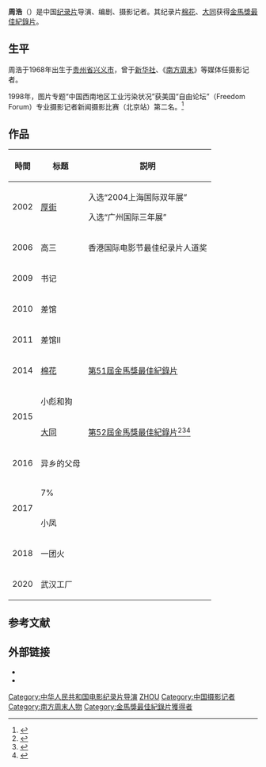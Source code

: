 '''周浩'''（{{bd|1968年||}}）是中国[[纪录片|纪录片]]导演、编剧、摄影记者。其纪录片[[棉花|棉花]]、[[大同_(纪录片)|大同]]获得[[金馬獎|金馬獎]][[金馬獎最佳紀錄片|最佳紀錄片]]。

== 生平 ==
周浩于1968年出生于[[贵州省|贵州省]][[兴义市|兴义市]]，曾于[[新华社|新华社]]、《[[南方周末|南方周末]]》等媒体任摄影记者。

1998年，图片专题“中国西南地区工业污染状况”获美国“自由论坛”（Freedom Forum）专业摄影记者新闻摄影比赛（北京站）第二名。<ref>{{cite news | title = 纪录片导演周浩：有金马奖作“前缀”，以后拍片子方便些 | publisher = 澎湃新闻 | url = https://www.thepaper.cn/newsDetail_forward_1280742 | date = 2014-11-26 | author = 黄小河 | accessdate = 2021-02-04 | language = zh-hant | archive-date = 2018-03-19 | archive-url = https://web.archive.org/web/20180319004028/http://www.thepaper.cn/newsDetail_forward_1280742 | dead-url = no }}</ref>

==  作品 ==
{| class="wikitable"
!時間
!标题
!説明
|-
|2002
|[[厚街_(电影)|厚街]]
|入选“2004上海国际双年展”

入选“广州国际三年展”
|-
| rowspan="1" |2006
|高三
|香港国际电影节最佳纪录片人道奖
|-
|2009
|书记
|
|-
|2010
|差馆
|
|-
|2011
|差馆II
|
|-
|2014
|[[棉花|棉花]]
|[[第51屆金馬獎|第51屆金馬獎]][[金馬獎最佳紀錄片|最佳紀錄片]]
|-
| rowspan="2" |2015
|小彪和狗
|
|-
|[[大同_(纪录片)|大同]]
|[[第52屆金馬獎|第52屆金馬獎]][[金馬獎最佳紀錄片|最佳紀錄片]]<ref>{{cite news | title = 金馬獎／最佳紀錄片《大同》拍山西造鎮：金馬口味很寬 | publisher = 東森新聞 | url = http://star.ettoday.net/news/600925 | date = 2015-11-21 | author = 林映妤 | accessdate = 2015-11-22 | language = zh-hant | archive-date = 2019-10-16 | archive-url = https://web.archive.org/web/20191016145204/https://star.ettoday.net/news/600925 | dead-url = no }}</ref><ref>{{cite news | title = 3騎金馬放異彩 山西人好風光 | publisher = 中國時報 | url = http://www.chinatimes.com/newspapers/20151123000746-260309 | date = 2015-11-23 | author = 黃阡阡 | accessdate = 2015-11-22 | language = zh-hant | archive-date = 2021-02-15 | archive-url = https://web.archive.org/web/20210215030649/https://www.chinatimes.com/newspapers/20151123000746-260309 | dead-url = no }}</ref><ref>{{cite news | title = 塗翔文／台片豐收的表象背後 | publisher = 聯合報 | url = http://udn.com/news/story/7341/1330877 | date = 2015-11-21 | author = 塗翔文 | accessdate = 2015-11-22 | language = zh-hant | archive-date = 2019-10-14 | archive-url = https://web.archive.org/web/20191014234225/https://udn.com/news/story/7341/1330877 | dead-url = no }}</ref>
|-
|2016
|异乡的父母
|
|-
| rowspan="2" |2017
|7%
|
|-
|小凤
|
|-
|2018
|一团火
|
|-
|2020
|武汉工厂
|
|}

== 参考文献 ==
{{Reflist}}

== 外部链接 ==
*{{IMDb name|2927697|周浩}}
*{{Douban people}}{{Zh icon}}

{{DEFAULTSORT:ZH周}}
[[Category:中华人民共和国电影纪录片导演|Category:中华人民共和国电影纪录片导演]]
[[Category:周姓|ZHOU]]
[[Category:中国摄影记者|Category:中国摄影记者]]
[[Category:南方周末人物|Category:南方周末人物]]
[[Category:金馬獎最佳紀錄片獲得者|Category:金馬獎最佳紀錄片獲得者]]